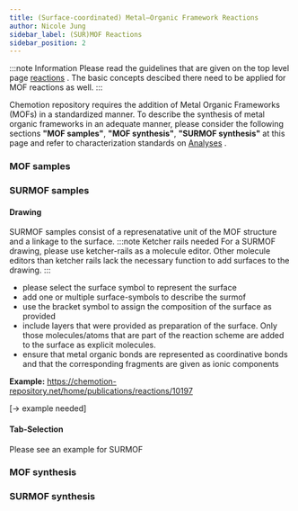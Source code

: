 ```yaml
---
title: (Surface-coordinated) Metal–Organic Framework Reactions
author: Nicole Jung
sidebar_label: (SUR)MOF Reactions
sidebar_position: 2
---
```


:::note Information
Please read the guidelines that are given on the top level page [reactions](/index.mdx) . The basic concepts descibed there need to be applied for MOF reactions as well.
:::

Chemotion repository requires the addition of Metal Organic Frameworks (MOFs) in a standardized manner. To describe the synthesis of metal organic frameworks in an adequate manner, please consider the following sections **"MOF samples"**, **"MOF synthesis"**, **"SURMOF synthesis"** at this page and refer to characterization standards on [Analyses](../analysis_test) .

### MOF samples

### SURMOF samples
#### Drawing 

SURMOF samples consist of a represenatative unit of the MOF structure and a linkage to the surface. 
:::note Ketcher rails needed
For a SURMOF drawing, please use ketcher-rails as a molecule editor. Other molecule editors than ketcher rails lack the necessary function to add surfaces to the drawing.
:::
 
- please select the surface symbol to represent the surface
- add one or multiple surface-symbols to describe the surmof
- use the bracket symbol to assign the composition of the surface as provided
- include layers that were provided as preparation of the surface. Only those molecules/atoms that are part of the reaction scheme are added to the surface as explicit molecules. 
- ensure that metal organic bonds are represented as coordinative bonds and that the corresponding fragments are given as ionic components

**Example:**
https://chemotion-repository.net/home/publications/reactions/10197 


[-> example needed]


#### Tab-Selection

Please see an example for SURMOF

### MOF synthesis

### SURMOF synthesis










